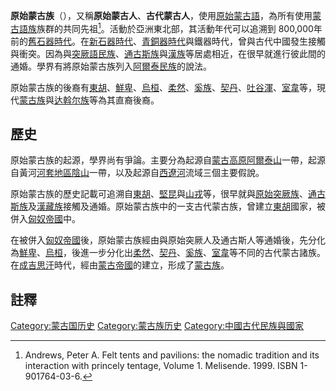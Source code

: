 {{incomplete|time=2020-07-21}}
'''原始蒙古族'''（{{lang-en|Proto-Mongols}}），又稱'''原始蒙古人'''、'''古代蒙古人'''，使用[[原始蒙古語|原始蒙古語]]，為所有使用[[蒙古語族|蒙古語族]]族群的共同先祖<ref name="Andrews">Andrews, Peter A. Felt tents and pavilions: the nomadic tradition and its interaction with princely tentage, Volume 1. Melisende. 1999. ISBN 1-901764-03-6.</ref>。活動於亞洲東北部，其活動年代可以追溯到 800,000年前的[[舊石器時代|舊石器時代]]。在[[新石器時代|新石器時代]]、[[青銅器時代|青銅器時代]]與鐵器時代，曾與古代中國發生接觸與衝突。因為與[[突厥語民族|突厥語民族]]、[[通古斯族|通古斯族]]與[[漢族|漢族]]等居處相近，在很早就進行彼此間的通婚。學界有將原始蒙古族列入[[阿爾泰民族|阿爾泰民族]]的說法。

原始蒙古族的後裔有[[東胡|東胡]]、[[鮮卑|鮮卑]]、[[烏桓|烏桓]]、[[柔然|柔然]]、[[奚族|奚族]]、[[契丹|契丹]]、[[吐谷渾|吐谷渾]]、[[室韋|室韋]]等，現代[[蒙古族|蒙古族]]與[[达斡尔族|达斡尔族]]等為其直裔後裔。

==歷史==
原始蒙古族的起源，學界尚有爭論。主要分為起源自[[蒙古高原|蒙古高原]][[阿爾泰山|阿爾泰山]]一帶，起源自黃河[[河套地區|河套地區]][[陰山|陰山]]一帶，以及起源自[[西遼河|西遼河]]流域三個主要假說。

原始蒙古族的歷史記載可追溯自[[東胡|東胡]]、[[堅昆|堅昆]]與[[山戎|山戎]]等，很早就與[[原始突厥族|原始突厥族]]、[[通古斯族|通古斯族]]及[[漢藏族|漢藏族]]接觸及通婚。原始蒙古族中的一支古代蒙古族，曾建立[[東胡|東胡]]國家，被併入[[匈奴帝國|匈奴帝國]]中。

在被併入[[匈奴帝國|匈奴帝國]]後，原始蒙古族經由與原始突厥人及通古斯人等通婚後，先分化為[[鮮卑|鮮卑]]、[[烏桓|烏桓]]，後進一步分化出[[柔然|柔然]]、[[契丹|契丹]]、[[奚族|奚族]]、[[室韋|室韋]]等不同的古代蒙古諸族。在[[成吉思汗|成吉思汗]]時代，經由[[蒙古帝國|蒙古帝國]]的建立，形成了[[蒙古族|蒙古族]]。

==註釋==
{{reflist}}
{{蒙古族小作品}}
[[Category:蒙古国历史|Category:蒙古国历史]]
[[Category:蒙古族历史|Category:蒙古族历史]]
[[Category:中國古代民族與國家|Category:中國古代民族與國家]]